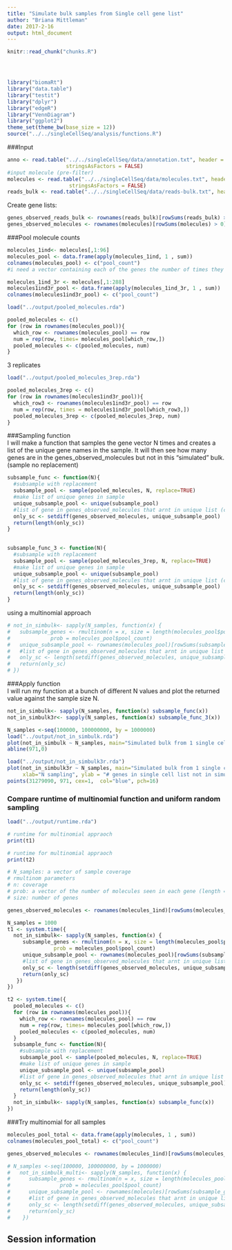 ```yaml
---
title: "Simulate bulk samples from Single cell gene list"
author: "Briana Mittleman"
date: 2017-2-16
output: html_document
---
```


<!-- The file analysis/chunks.R contains chunks that define default settings
shared across the workflowr files. -->
```r
knitr::read_chunk("chunks.R")
```

<!-- Update knitr chunk options -->
```r
```

<!-- Insert the date the file was last updated -->
```r
```

<!-- Insert the code version (Git commit SHA1) if Git repository exists and R
 package git2r is installed -->
```r
```

```r
library("biomaRt")
library("data.table")
library("testit")
library("dplyr")
library("edgeR")
library("VennDiagram")
library("ggplot2")
theme_set(theme_bw(base_size = 12))
source("../../singleCellSeq/analysis/functions.R")
```

###Input 
```r
anno <- read.table("../../singleCellSeq/data/annotation.txt", header = TRUE,
                   stringsAsFactors = FALSE)
#input molecule (pre-filter)
molecules <- read.table("../../singleCellSeq/data/molecules.txt", header = TRUE,
                    stringsAsFactors = FALSE)
reads_bulk <- read.table("../../singleCellSeq/data/reads-bulk.txt", header = TRUE, stringsAsFactors = FALSE)
```
Create gene lists:  
```r
genes_observed_reads_bulk <- rownames(reads_bulk)[rowSums(reads_bulk) > 0]
genes_observed_molecules <- rownames(molecules)[rowSums(molecules) > 0]
```

###Pool molecule counts  
```r
molecules_1ind<- molecules[,1:96]
molecules_pool <- data.frame(apply(molecules_1ind, 1 , sum))
colnames(molecules_pool) <- c("pool_count")
#i need a vector containing each of the genes the number of times they appear in the sum for sampling (pooled_molecules)

molecules_1ind_3r <- molecules[,1:288]
molecules1ind3r_pool <- data.frame(apply(molecules_1ind_3r, 1 , sum))
colnames(molecules1ind3r_pool) <- c("pool_count")

```


```r
load("../output/pooled_molecules.rda")
```

```r


pooled_molecules <- c()
for (row in rownames(molecules_pool)){
  which_row <- rownames(molecules_pool) == row
  num = rep(row, times= molecules_pool[which_row,])
  pooled_molecules <- c(pooled_molecules, num)
}

```
3 replicates  

```r
load("../output/pooled_molecules_3rep.rda")
```

```r

pooled_molecules_3rep <- c()
for (row in rownames(molecules1ind3r_pool)){
  which_row3 <- rownames(molecules1ind3r_pool) == row
  num = rep(row, times = molecules1ind3r_pool[which_row3,])
  pooled_molecules_3rep <- c(pooled_molecules_3rep, num)
}

```


###Sampling function  
I will make a function that samples the gene vector N times and creates a list of the unique gene names in the sample. It will then see how many genes are in the genes_observed_molecules but not in this "simulated" bulk. (sample no replacement)
```r
subsample_func <- function(N){
  #subsample with replacement
  subsample_pool <- sample(pooled_molecules, N, replace=TRUE)
  #make list of unique genes in sample
  unique_subsample_pool <- unique(subsample_pool)
  #list of gene in genes_observed_molecules that arnt in unique list (call it only_sc)
  only_sc <- setdiff(genes_observed_molecules, unique_subsample_pool)
  return(length(only_sc))
}
  
```


```r
subsample_func_3 <- function(N){
  #subsample with replacement
  subsample_pool <- sample(pooled_molecules_3rep, N, replace=TRUE)
  #make list of unique genes in sample
  unique_subsample_pool <- unique(subsample_pool)
  #list of gene in genes_observed_molecules that arnt in unique list (call it only_sc)
  only_sc <- setdiff(genes_observed_molecules, unique_subsample_pool)
  return(length(only_sc))
}
```



using a multinomial approach  
```r
# not_in_simbulk<- sapply(N_samples, function(x) {
#   subsample_genes <- rmultinom(n = x, size = length(molecules_pool$pool_count),
#             prob = molecules_pool$pool_count)
#   unique_subsample_pool <- rownames(molecules_pool)[rowSums(subsample_genes)>0]
#   #list of gene in genes_observed_molecules that arnt in unique list (call it only_sc)
#   only_sc <- length(setdiff(genes_observed_molecules, unique_subsample_pool))
#   return(only_sc)
# })
```


###Apply function  
I will run my function at a bunch of different N values and plot the returned value against the sample size N.  
```r
not_in_simbulk<- sapply(N_samples, function(x) subsample_func(x))
not_in_simbulk3r<- sapply(N_samples, function(x) subsample_func_3(x))
```




```r
N_samples <-seq(100000, 100000000, by = 1000000)
load("../output/not_in_simbulk.rda")
plot(not_in_simbulk ~ N_samples, main="Simulated bulk from 1 single cell individual 1 replicate", xlab="N sampling", ylab = "# genes in single cell list not in simulated bulk") 
abline(971,0)

load("../output/not_in_simbulk3r.rda")
plot(not_in_simbulk3r ~ N_samples, main="Simulated bulk from 1 single cell individual 3 replicate", ylim =c(0,9000),
     xlab="N sampling", ylab = "# genes in single cell list not in simulated bulk") 
points(31279090, 971, cex=1,  col="blue", pch=16)

```



### Compare runtime of multinomial function and uniform random sampling

```r
load("../output/runtime.rda")

# runtime for multinomial appraoch
print(t1)

# runtime for multinomial appraoch
print(t2)
```


```r
# N_samples: a vector of sample coverage
# rmultinom parameters
# n: coverage
# prob: a vector of the number of molecules seen in each gene (length = # genes)
# size: number of genes

genes_observed_molecules <- rownames(molecules_1ind)[rowSums(molecules_1ind) > 0]

N_samples = 1000
t1 <- system.time({
  not_in_simbulk<- sapply(N_samples, function(x) {
     subsample_genes <- rmultinom(n = x, size = length(molecules_pool$pool_count),
               prob = molecules_pool$pool_count)
     unique_subsample_pool <- rownames(molecules_pool)[rowSums(subsample_genes)>0]
     #list of gene in genes_observed_molecules that arnt in unique list (call it only_sc)
     only_sc <- length(setdiff(genes_observed_molecules, unique_subsample_pool))
     return(only_sc)
   })
})

t2 <- system.time({
  pooled_molecules <- c()
  for (row in rownames(molecules_pool)){
    which_row <- rownames(molecules_pool) == row
    num = rep(row, times= molecules_pool[which_row,])
    pooled_molecules <- c(pooled_molecules, num)
  }
  subsample_func <- function(N){
    #subsample with replacement
    subsample_pool <- sample(pooled_molecules, N, replace=TRUE)
    #make list of unique genes in sample
    unique_subsample_pool <- unique(subsample_pool)
    #list of gene in genes_observed_molecules that arnt in unique list (call it only_sc)
    only_sc <- setdiff(genes_observed_molecules, unique_subsample_pool)
    return(length(only_sc))
  }
  not_in_simbulk<- sapply(N_samples, function(x) subsample_func(x))
})
```


###Try multinomial for all samples 

```r

molecules_pool_total <- data.frame(apply(molecules, 1 , sum))
colnames(molecules_pool_total) <- c("pool_count")

genes_observed_molecules <- rownames(molecules_1ind)[rowSums(molecules_1ind) > 0]

# N_samples <-seq(100000, 100000000, by = 1000000)
#   not_in_simbulk_multi<- sapply(N_samples, function(x) {
#      subsample_genes <- rmultinom(n = x, size = length(molecules_pool$pool_count),
#                prob = molecules_pool$pool_count)
#      unique_subsample_pool <- rownames(molecules)[rowSums(subsample_genes)>0]
#      #list of gene in genes_observed_molecules that arnt in unique list (call it only_sc)
#      only_sc <- length(setdiff(genes_observed_molecules, unique_subsample_pool))
#      return(only_sc)
#    })
```

## Session information

<!-- Insert the session information into the document -->
```r
```
